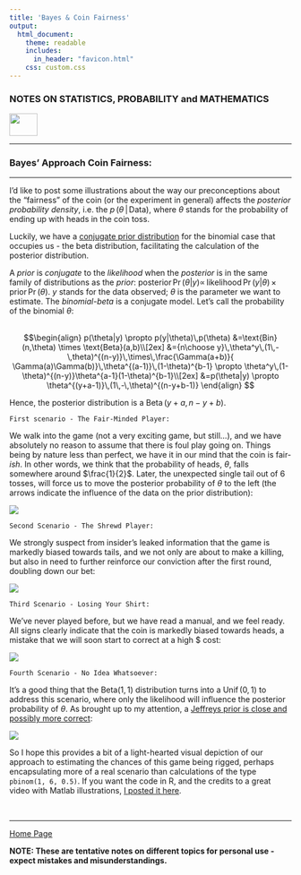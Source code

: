 ```yaml
---
title: 'Bayes & Coin Fairness'
output: 
  html_document:
    theme: readable
    includes:
      in_header: "favicon.html" 
    css: custom.css
---
```



### **NOTES ON STATISTICS, PROBABILITY and MATHEMATICS**

<a href="http://rinterested.github.io/statistics/index.html">
<img HEIGHT="40" WIDTH="50" src="logo.PNG"></a>

---

### Bayes' Approach Coin Fairness:

---

I'd like to post some illustrations about the way our preconceptions about the "fairness" of the coin (or the experiment in general) affects the *posterior probability density*, i.e. the $p\,(\theta\,|\,\text{Data})$, where $\theta$ stands for the probability of ending up with $\text{heads}$ in the coin toss.

Luckily, we have a [conjugate prior distribution][1] for the binomial case that occupies us - the $\text{beta}$ distribution, facilitating the calculation of the posterior distribution.

A *prior* is *conjugate* to the *likelihood* when the *posterior* is in the same family of distributions as the *prior*: $\text{posterior}\, \Pr(\theta|y) \propto \,\text{likelihood}\,\Pr(y|\theta)\,\times\,\text{prior}\,\Pr(\theta)$. $y$ stands for the data observed; $\theta$ is the parameter we want to estimate. The *binomial-beta* is a conjugate model. Let's call the probability of the binomial $\theta$:
<br><br>

$$\begin{align}
p(\theta|y) \propto p(y|\theta)\,p(\theta)
&=\text{Bin}(n,\theta) \times \text{Beta}(a,b)\\[2ex]
&={n\choose y}\,\theta^y\,(1\,-\,theta)^{(n-y)}\,\times\,\frac{\Gamma(a+b)}{
\Gamma(a)\Gamma(b)}\,\theta^{(a-1)}\,(1-\theta)^{b-1}
\propto \theta^y\,(1-\theta)^{(n-y)}\theta^{a-1}(1-\theta)^{b-1}\\[2ex]
&=p(\theta|y) \propto \theta^{(y+a-1)}\,(1\,-\,\theta)^{(n-y+b-1)}
\end{align}
$$

Hence, the posterior distribution is a $\text{Beta}\,(y+a,\,n-y+b)$.

    First scenario - The Fair-Minded Player:

We walk into the game (not a very exciting game, but still...), and we have absolutely no reason to assume that there is foul play going on. Things being by nature less than perfect, we have it in our mind that the coin is fair-*ish*. In other words, we think that the probability of heads, $\theta$, falls somewhere around $\frac{1}{2}$. Later, the unexpected single $\text{tail}$ out of $6$ tosses, will force us to move the posterior probability of $\theta$ to the left (the arrows indicate the influence of the data on the prior distribution):

<img src="https://camo.githubusercontent.com/a0d7bc9e2c5ff12b24842a9f6437090f4d1eb59e/687474703a2f2f692e737461636b2e696d6775722e636f6d2f35757872322e706e67">

    Second Scenario - The Shrewd Player:

We strongly suspect from insider's leaked information that the game is markedly biased towards tails, and we not only are about to make a killing, but also in need to further reinforce our conviction after the first round, doubling down our bet:

<img src="https://camo.githubusercontent.com/aa1a5a43394bc5e9cea42876927df38d508f1e24/687474703a2f2f692e737461636b2e696d6775722e636f6d2f5158316b352e706e67">

    Third Scenario - Losing Your Shirt:

We've never played before, but we have read a manual, and we feel ready. All signs clearly indicate that the coin is markedly biased towards $\text{heads}$, a mistake that we will soon start to correct at a high $\$$ cost:

<img src="https://camo.githubusercontent.com/78e58350a622d530f691d15e2388823e1bec6d92/687474703a2f2f692e737461636b2e696d6775722e636f6d2f6c4b31556a2e706e67">


    Fourth Scenario - No Idea Whatsoever:

It's a good thing that the $\text{Beta}(1,1)$ distribution turns into a $\text{Unif}\,(0,1)$ to address this scenario, where only the $\text{likelihood}$ will influence the $\text{posterior}$ probability of $\theta$. As brought up to my attention, a [Jeffreys prior is close and possibly more correct][5]:

<img src="https://camo.githubusercontent.com/8d8d22d4039b946316b7433e00ccc1dc4117606c/687474703a2f2f692e737461636b2e696d6775722e636f6d2f55784c48502e706e67">

So I hope this provides a bit of a light-hearted visual depiction of our approach to estimating the chances of this game being rigged, perhaps encapsulating more of a real scenario than calculations of the type `pbinom(1, 6, 0.5)`. If you want the code in R, and the credits to a great video with Matlab illustrations, [I posted it here][7].


  [1]: https://en.wikipedia.org/wiki/Conjugate_prior
  [5]: https://tamino.wordpress.com/2010/11/25/prior-knowledge/
  [7]: https://github.com/RInterested/SIMULATIONS_and_PROOFS/blob/master/BAYES%20FAIR%20COIN
<br>



---
<a href="http://rinterested.github.io/statistics/index.html">Home Page</a>

**NOTE: These are tentative notes on different topics for personal use - expect mistakes and misunderstandings.**